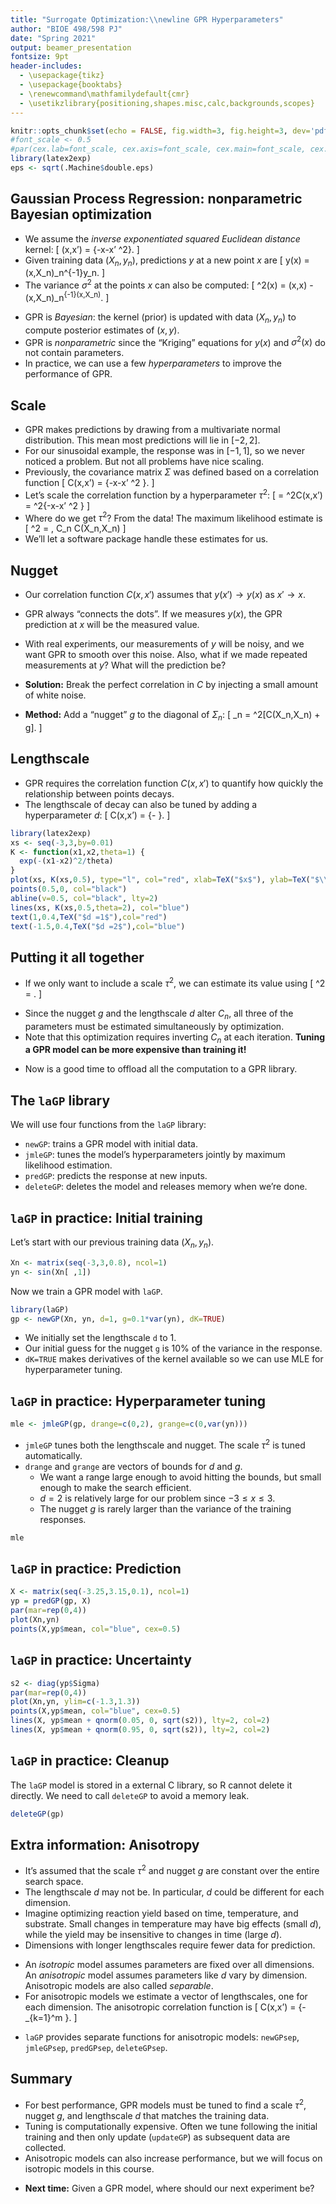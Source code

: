```yaml
---
title: "Surrogate Optimization:\\newline GPR Hyperparameters"
author: "BIOE 498/598 PJ"
date: "Spring 2021"
output: beamer_presentation
fontsize: 9pt
header-includes: 
  - \usepackage{tikz}
  - \usepackage{booktabs}
  - \renewcommand\mathfamilydefault{cmr}
  - \usetikzlibrary{positioning,shapes.misc,calc,backgrounds,scopes} 
---
```


```r
knitr::opts_chunk$set(echo = FALSE, fig.width=3, fig.height=3, dev='pdf', fig.align = 'center')
#font_scale <- 0.5
#par(cex.lab=font_scale, cex.axis=font_scale, cex.main=font_scale, cex.sub=font_scale)
library(latex2exp)
eps <- sqrt(.Machine$double.eps) 
```

## Gaussian Process Regression: nonparametric Bayesian optimization

- We assume the *inverse exponentiated squared Euclidean distance* kernel:
  \[ \Sigma(x,x') = \exp\{-\lVert x-x' \rVert^2\}. \]
- Given training data $(X_n,y_n)$, predictions $y$ at a new point $x$ are 
\[ y(x) = \Sigma(x,X_n)\Sigma_n^{-1}y_n. \]
- The variance $\sigma^2$ at the points $x$ can also be computed:
\[ \sigma^2(x) = \Sigma(x,x) - \Sigma(x,X_n)\Sigma_n^{-1}\Sigma(x,X_n)^\top. \]

\pause
- GPR is *Bayesian*: the kernel (prior) is updated with data $(X_n,y_n)$ to compute posterior estimates of $(x,y)$.
- GPR is *nonparametric* since the "Kriging" equations for $y(x)$ and $\sigma^2(x)$ do not contain parameters.
\pause
- In practice, we can use a few *hyperparameters* to improve the performance of GPR.

## Scale

- GPR makes predictions by drawing from a multivariate normal distribution. This mean most predictions will lie in $[-2,2]$.
- For our sinusoidal example, the response was in $[-1,1]$, so we never noticed a problem. But not all problems have nice scaling.
\pause
- Previously, the covariance matrix $\Sigma$ was defined based on a correlation function
\[ C(x,x') = \exp\{-\lVert x-x' \rVert^2 \}. \]
- Let's scale the correlation function by a hyperparameter $\tau^2$:
\[ \Sigma = \tau^2C(x,x') = \tau^2\exp\{-\lVert x-x' \rVert^2 \} \]
\pause
- Where do we get $\tau^2$? From the data! The maximum likelihood estimate is
\[ \hat{\tau}^2 = \frac{y_n^\top C_n^{-1}y_n}{n}, \quad C_n \equiv C(X_n,X_n) \]
- We'll let a software package handle these estimates for us.

## Nugget

- Our correlation function $C(x,x')$ assumes that $y(x')\rightarrow y(x)$ as $x'\rightarrow x$. 
- GPR always "connects the dots". If we measures $y(x)$, the GPR prediction at $x$ will be the measured value.
- With real experiments, our measurements of $y$ will be noisy, and we want GPR to smooth over this noise. Also, what if we made repeated measurements at $y$? What will the prediction be?

- **Solution:** Break the perfect correlation in $C$ by injecting a small amount of white noise.
- **Method:** Add a "nugget" $g$ to the diagonal of $\Sigma_n$:
\[ \Sigma_n = \tau^2[C(X_n,X_n) + g\mathbb{I}]. \]

## Lengthscale

- GPR requires the correlation function $C(x,x')$ to quantify how quickly the relationship between points decays.
- The lengthscale of decay can also be tuned by adding a hyperparameter $d$:
\[ C(x,x') = \exp\left\{-\frac{\lVert x-x' \rVert^2}{d} \right\}. \]
```r
library(latex2exp)
xs <- seq(-3,3,by=0.01)
K <- function(x1,x2,theta=1) {
  exp(-(x1-x2)^2/theta)
}
plot(xs, K(xs,0.5), type="l", col="red", xlab=TeX("$x$"), ylab=TeX("$\\C(x,x')$"))
points(0.5,0, col="black")
abline(v=0.5, col="black", lty=2)
lines(xs, K(xs,0.5,theta=2), col="blue")
text(1,0.4,TeX("$d =1$"),col="red")
text(-1.5,0.4,TeX("$d =2$"),col="blue")
```

## Putting it all together

- If we only want to include a scale $\tau^2$, we can estimate its value using
\[ \hat{\tau}^2 = \frac{y_n^\top C_n^{-1}y_n}{n}. \]

\pause
- Since the nugget $g$ and the lengthscale $d$ alter $C_n$, all three of the parameters must be estimated simultaneously by optimization.
- Note that this optimization requires inverting $C_n$ at each iteration. **Tuning a GPR model can be more expensive than training it!**

\pause
- Now is a good time to offload all the computation to a GPR library.

## The `laGP` library

We will use four functions from the `laGP` library:

- `newGP`: trains a GPR model with initial data.
- `jmleGP`: tunes the model's hyperparameters jointly by maximum likelihood estimation.
- `predGP`: predicts the response at new inputs.
- `deleteGP`: deletes the model and releases memory when we're done.

## `laGP` in practice: Initial training

Let's start with our previous training data $(X_n,y_n)$.
\footnotesize
```r
Xn <- matrix(seq(-3,3,0.8), ncol=1)
yn <- sin(Xn[ ,1])
```
\normalsize
\pause
\bigskip
Now we train a GPR model with `laGP`.
\footnotesize
```r
library(laGP)
gp <- newGP(Xn, yn, d=1, g=0.1*var(yn), dK=TRUE)
```
\normalsize

- We initially set the lengthscale `d` to 1.
- Our initial guess for the nugget `g` is 10\% of the variance in the response.
- `dK=TRUE` makes derivatives of the kernel available so we can use MLE for hyperparameter tuning.

## `laGP` in practice: Hyperparameter tuning

\footnotesize
```r
mle <- jmleGP(gp, drange=c(0,2), grange=c(0,var(yn)))
```
\normalsize

- `jmleGP` tunes both the lengthscale and nugget. The scale $\tau^2$ is tuned automatically.
- `drange` and `grange` are vectors of bounds for $d$ and $g$.
  - We want a range large enough to avoid hitting the bounds, but small enough to make the search efficient.
  - $d=2$ is relatively large for our problem since $-3 \le x \le 3$.
  - The nugget $g$ is rarely larger than the variance of the training responses.

\bigskip
\pause
\footnotesize
```r
mle
```


## `laGP` in practice: Prediction

\footnotesize
```r
X <- matrix(seq(-3.25,3.15,0.1), ncol=1)
yp = predGP(gp, X)
par(mar=rep(0,4))
plot(Xn,yn)
points(X,yp$mean, col="blue", cex=0.5)
```
## `laGP` in practice: Uncertainty

\footnotesize
```r
s2 <- diag(yp$Sigma)
par(mar=rep(0,4))
plot(Xn,yn, ylim=c(-1.3,1.3))
points(X,yp$mean, col="blue", cex=0.5)
lines(X, yp$mean + qnorm(0.05, 0, sqrt(s2)), lty=2, col=2)
lines(X, yp$mean + qnorm(0.95, 0, sqrt(s2)), lty=2, col=2)
```

## `laGP` in practice: Cleanup

The `laGP` model is stored in a external C library, so R cannot delete it directly. We need to call `deleteGP` to avoid a memory leak.

\footnotesize
```r
deleteGP(gp)
```

## Extra information: Anisotropy

- It's assumed that the scale $\tau^2$ and nugget $g$ are constant over the entire search space. 
- The lengthscale $d$ may not be. In particular, $d$ could be different for each dimension.
- Imagine optimizing reaction yield based on time, temperature, and substrate. Small changes in temperature may have big effects (small $d$), while the yield may be insensitive to changes in time (large $d$).
- Dimensions with longer lengthscales require fewer data for prediction.

\pause
- An *isotropic* model assumes parameters are fixed over all dimensions. An *anisotropic* model assumes parameters like $d$ vary by dimension. Anisotropic models are also called *separable*.
- For anisotropic models we estimate a vector of lengthscales, one for each dimension. The anisotropic correlation function is
\[ C(x,x') = \exp\left\{- \sum_{k=1}^m\frac{(x_k-x_k')^2}{d_k} \right\}. \]

\pause
- `laGP` provides separate functions for anisotropic models: `newGPsep`, `jmleGPsep`, `predGPsep`, `deleteGPsep`.

## Summary

- For best performance, GPR models must be tuned to find a scale $\tau^2$, nugget $g$, and lengthscale $d$ that matches the training data.
- Tuning is computationally expensive. Often we tune following the initial training and then only update (`updateGP`) as subsequent data are collected.
- Anisotropic models can also increase performance, but we will focus on isotropic models in this course.

\pause
- **Next time:** Given a GPR model, where should our next experiment be?
